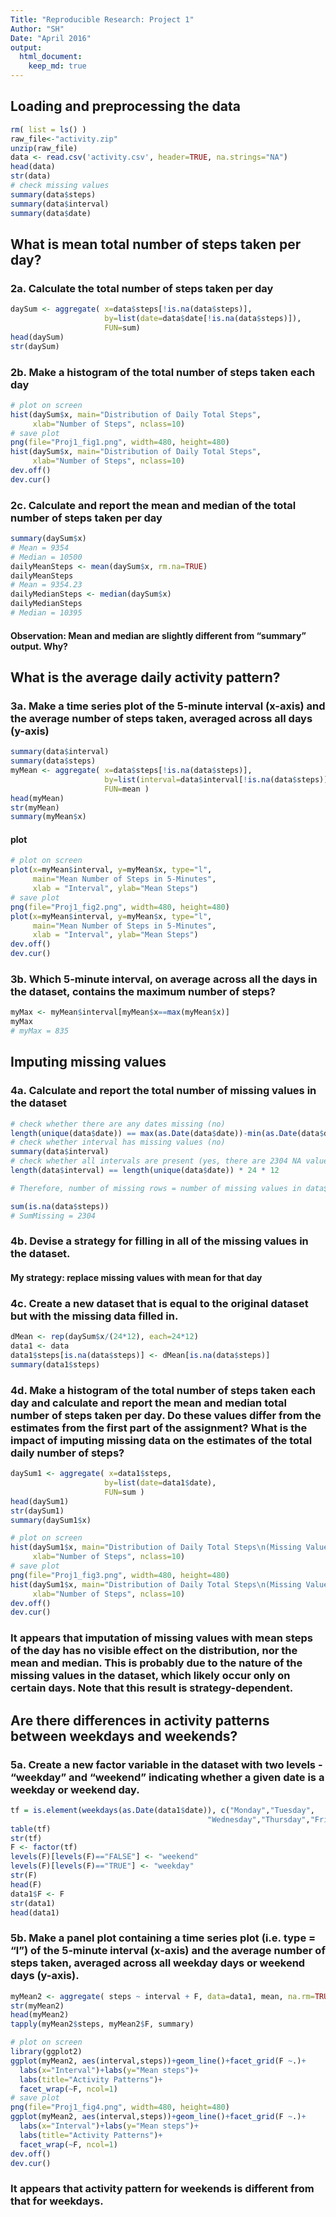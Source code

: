 ---
Title: "Reproducible Research: Project 1"
Author: "SH"
Date: "April 2016"
output: 
  html_document:
    keep_md: true
---


## Loading and preprocessing the data
```{r load_data, echo=TRUE}
rm( list = ls() )
raw_file<-"activity.zip"
unzip(raw_file)
data <- read.csv('activity.csv', header=TRUE, na.strings="NA")
head(data)
str(data)
# check missing values 
summary(data$steps)
summary(data$interval)
summary(data$date) 
```

## What is mean total number of steps taken per day?

### 2a. Calculate the total number of steps taken per day
```{r daySum, echo=TRUE}
daySum <- aggregate( x=data$steps[!is.na(data$steps)], 
                     by=list(date=data$date[!is.na(data$steps)]), 
                     FUN=sum)
head(daySum)
str(daySum)
```

### 2b. Make a histogram of the total number of steps taken each day
```{r fig1, fig.width=8, fig.height=6, echo=TRUE}
# plot on screen
hist(daySum$x, main="Distribution of Daily Total Steps",
     xlab="Number of Steps", nclass=10)
# save plot
png(file="Proj1_fig1.png", width=480, height=480)
hist(daySum$x, main="Distribution of Daily Total Steps",
     xlab="Number of Steps", nclass=10)
dev.off()
dev.cur()
```

### 2c. Calculate and report the mean and median of the total number of steps taken per day
```{r dayMean, echo=TRUE}
summary(daySum$x) 
# Mean = 9354 
# Median = 10500
dailyMeanSteps <- mean(daySum$x, rm.na=TRUE)
dailyMeanSteps
# Mean = 9354.23
dailyMedianSteps <- median(daySum$x)
dailyMedianSteps
# Median = 10395
```
#### Observation: Mean and median are slightly different from "summary" output. Why?


## What is the average daily activity pattern?

### 3a. Make a time series plot of the 5-minute interval (x-axis) and the average number of steps taken, averaged across all days (y-axis)
```{r tsMean, echo=TRUE}
summary(data$interval)
summary(data$steps)
myMean <- aggregate( x=data$steps[!is.na(data$steps)], 
                     by=list(interval=data$interval[!is.na(data$steps)]), 
                     FUN=mean )
head(myMean)
str(myMean)
summary(myMean$x)
```

#### plot
```{r fig2, fig.width=8, fig.height=6, echo=TRUE}
# plot on screen
plot(x=myMean$interval, y=myMean$x, type="l", 
     main="Mean Number of Steps in 5-Minutes", 
     xlab = "Interval", ylab="Mean Steps")
# save plot
png(file="Proj1_fig2.png", width=480, height=480)
plot(x=myMean$interval, y=myMean$x, type="l", 
     main="Mean Number of Steps in 5-Minutes", 
     xlab = "Interval", ylab="Mean Steps")
dev.off()
dev.cur()
```

### 3b. Which 5-minute interval, on average across all the days in the dataset, contains the maximum number of steps?
```{r tsMax, echo=TRUE}
myMax <- myMean$interval[myMean$x==max(myMean$x)]
myMax
# myMax = 835
```

## Imputing missing values

### 4a. Calculate and report the total number of missing values in the dataset
```{r nanChk, echo=TRUE}
# check whether there are any dates missing (no)
length(unique(data$date)) == max(as.Date(data$date))-min(as.Date(data$date))+1
# check whether interval has missing values (no)
summary(data$interval)
# check whether all intervals are present (yes, there are 2304 NA values)
length(data$interval) == length(unique(data$date)) * 24 * 12

# Therefore, number of missing rows = number of missing values in data$steps

sum(is.na(data$steps))
# SumMissing = 2304
```

### 4b. Devise a strategy for filling in all of the missing values in the dataset.
#### My strategy: replace missing values with mean for that day

### 4c. Create a new dataset that is equal to the original dataset but with the missing data filled in.
```{r imputedData, echo=TRUE}
dMean <- rep(daySum$x/(24*12), each=24*12)
data1 <- data
data1$steps[is.na(data$steps)] <- dMean[is.na(data$steps)]
summary(data1$steps)
```

### 4d. Make a histogram of the total number of steps taken each day and calculate and report the mean and median total number of steps taken per day. Do these values differ from the estimates from the first part of the assignment? What is the impact of imputing missing data on the estimates of the total daily number of steps?
```{r fig3, fig.width=8, fig.height=6, echo=TRUE}
daySum1 <- aggregate( x=data1$steps, 
                     by=list(date=data1$date), 
                     FUN=sum )
head(daySum1)
str(daySum1)
summary(daySum1$x)

# plot on screen
hist(daySum1$x, main="Distribution of Daily Total Steps\n(Missing Values Imputed)",
     xlab="Number of Steps", nclass=10)
# save plot
png(file="Proj1_fig3.png", width=480, height=480)
hist(daySum1$x, main="Distribution of Daily Total Steps\n(Missing Values Imputed)",
     xlab="Number of Steps", nclass=10)
dev.off()
dev.cur()
```


### It appears that imputation of missing values with mean steps of the day has no visible effect on the distribution, nor the mean and median. This is probably due to the nature of the missing values in the dataset, which likely occur only on certain days. Note that this result is strategy-dependent.                                                         



## Are there differences in activity patterns between weekdays and weekends?

### 5a. Create a new factor variable in the dataset with two levels - "weekday" and "weekend" indicating whether a given date is a weekday or weekend day.
```{r addF, echo=TRUE}
tf = is.element(weekdays(as.Date(data1$date)), c("Monday","Tuesday", 
                                            "Wednesday","Thursday","Friday") )
table(tf)
str(tf)
F <- factor(tf)
levels(F)[levels(F)=="FALSE"] <- "weekend"
levels(F)[levels(F)=="TRUE"] <- "weekday"
str(F)
head(F)
data1$F <- F
str(data1)
head(data1)
```

### 5b. Make a panel plot containing a time series plot (i.e. type = "l") of the 5-minute interval (x-axis) and the average number of steps taken, averaged across all weekday days or weekend days (y-axis).
```{r fig4, fig.width=8, fig.height=6, echo=TRUE}
myMean2 <- aggregate( steps ~ interval + F, data=data1, mean, na.rm=TRUE )
str(myMean2)
head(myMean2)
tapply(myMean2$steps, myMean2$F, summary)

# plot on screen
library(ggplot2)
ggplot(myMean2, aes(interval,steps))+geom_line()+facet_grid(F ~.)+
  labs(x="Interval")+labs(y="Mean steps")+
  labs(title="Activity Patterns")+
  facet_wrap(~F, ncol=1)
# save plot
png(file="Proj1_fig4.png", width=480, height=480)
ggplot(myMean2, aes(interval,steps))+geom_line()+facet_grid(F ~.)+
  labs(x="Interval")+labs(y="Mean steps")+
  labs(title="Activity Patterns")+
  facet_wrap(~F, ncol=1)
dev.off()
dev.cur()
```

### It appears that activity pattern for weekends is different from that for weekdays.
